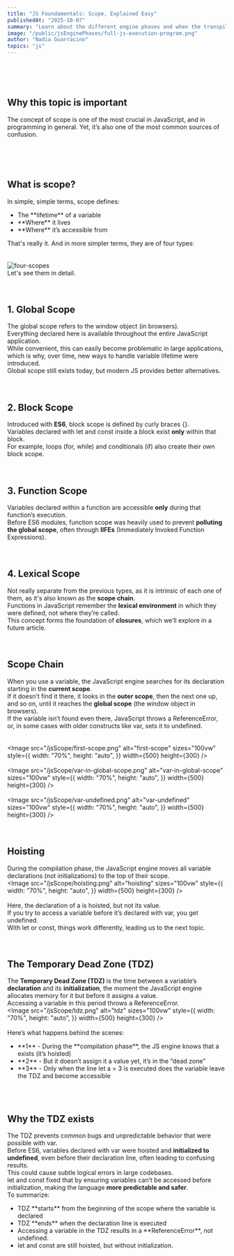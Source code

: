 ```yaml
---
title: "JS Foundamentals: Scope, Explained Easy"
publishedAt: "2025-10-07"
summary: "Learn about the different engine phases and when the transpiling and bundling gets in the picture"
image: "/public/jsEnginePhases/full-js-execution-program.png"
author: "Nadia Guarracino"
topics: "js"
---
```

<br />
<br />
<br />

 ## Why this topic is important
The concept of scope is one of the most crucial in JavaScript, and in programming in general.
Yet, it’s also one of the most common sources of confusion.

<br />
<br />
<br />

## What is scope?
 In simple, simple terms, scope defines:

<ul>
  <li>
    The **lifetime** of a variable
  </li>
  <li>
    **Where** it lives
  </li>
  <li>
    **Where** it’s accessible from
  </li>
</ul>
That's really it. And in more simpler terms, they are of four types:
<br />
<br />
<br />
<Image
  src="/jsScope/four-scopes.png"
  alt="four-scopes"
  sizes="100vw"
  style={{
    width: "70%",
    height: "auto",
  }}
  width={500}
  height={300}
/>
<br />
Let's see them in detail.
<br />
<br />
<br />

## 1. Global Scope
The global scope refers to the <Highlight>window</Highlight> object (in browsers).
<br />
Everything declared here is available throughout the entire JavaScript application.
<br />
While convenient, this can easily become problematic in large applications, which is why, over time, new ways to handle variable lifetime were introduced.
<br />
Global scope still exists today, but modern JS provides better alternatives.
<br />
<br />
<br />

## 2. Block Scope
Introduced with **ES6**, block scope is defined by curly braces <Highlight>{}</Highlight>.
<br />
Variables declared with <Highlight>let</Highlight> and <Highlight>const</Highlight> inside a block exist **only** within that block.
<br />
For example, loops (<Highlight>for</Highlight>, <Highlight>while</Highlight>) and conditionals (<Highlight>if</Highlight>) also create their own block scope.
<br />
<br />
<br />

## 3. Function Scope
Variables declared within a function are accessible **only** during that function’s execution.
<br />
Before ES6 modules, function scope was heavily used to prevent **polluting the global scope**, often through **IIFEs** (Immediately Invoked Function Expressions).
<br />
<br />
<br />

## 4. Lexical Scope
Not really separate from the previous types, as it is intrinsic of each one of them, as it's also known as the **scope chain**.
<br />
Functions in JavaScript remember the **lexical environment** in which they were defined, not where they’re called.
<br />
This concept forms the foundation of **closures**, which we’ll explore in a future article.
<br />
<br />
<br />

## Scope Chain
When you use a variable, the JavaScript engine searches for its declaration starting in the **current scope**.
<br />
If it doesn’t find it there, it looks in the **outer scope**, then the next one up, and so on, until it reaches the **global scope** (the <Highlight>window</Highlight> object in browsers).
<br />
If the variable isn’t found even there, JavaScript throws a <Highlight>ReferenceError</Highlight>, or, in some cases with older constructs like <Highlight>var</Highlight>, sets it to <Highlight>undefined</Highlight>.
<br />
<br />
<br />
<Image
  src="/jsScope/first-scope.png"
  alt="first-scope"
  sizes="100vw"
  style={{
    width: "70%",
    height: "auto",
  }}
  width={500}
  height={300}
/>
<br />
<br />
<Image
  src="/jsScope/var-in-global-scope.png"
  alt="var-in-global-scope"
  sizes="100vw"
  style={{
    width: "70%",
    height: "auto",
  }}
  width={500}
  height={300}
/>
<br />
<br />
<Image
  src="/jsScope/var-undefined.png"
  alt="var-undefined"
  sizes="100vw"
  style={{
    width: "70%",
    height: "auto",
  }}
  width={500}
  height={300}
/>
<br />
<br />
<br />

## Hoisting
During the compilation phase, the JavaScript engine moves all variable declarations (not initializations) to the top of their scope.
<br />
<Image
  src="/jsScope/hoisting.png"
  alt="hoisting"
  sizes="100vw"
  style={{
    width: "70%",
    height: "auto",
  }}
  width={500}
  height={300}
/>
<br />
<br />
Here, the declaration of <Highlight>a</Highlight> is hoisted, but not its value.
<br />
If you try to access a variable before it’s declared with <Highlight>var</Highlight>, you get <Highlight>undefined</Highlight>.
<br />
With <Highlight>let</Highlight> or <Highlight>const</Highlight>, things work differently, leading us to the next topic.
<br />
<br />
<br />

## The Temporary Dead Zone (TDZ)
The **Temporary Dead Zone (TDZ)** is the time between a variable’s **declaration** and its **initialization**, the moment the JavaScript engine allocates memory for it but before it assigns a value.
<br />
Accessing a variable in this period throws a <Highlight>ReferenceError</Highlight>.
<br />
<Image
  src="/jsScope/tdz.png"
  alt="tdz"
  sizes="100vw"
  style={{
    width: "70%",
    height: "auto",
  }}
  width={500}
  height={300}
/>
<br />
<br />
Here’s what happens behind the scenes:

<ul>
  <li>
    **1** - During the **compilation phase**, the JS engine knows that <Highlight>a</Highlight> exists (it’s hoisted)
  </li>
  <li>
    **2** - But it doesn’t assign it a value yet, it’s in the “dead zone”
  </li>
  <li>
    **3** - Only when the line <Highlight>let a = 3</Highlight> is executed does the variable leave the TDZ and become accessible
  </li>
</ul>
<br />
<br />


## Why the TDZ exists
The TDZ prevents common bugs and unpredictable behavior that were possible with <Highlight>var</Highlight>.
<br />
Before ES6, variables declared with <Highlight>var</Highlight> were hoisted and **initialized to <Highlight>undefined</Highlight>**, even before their declaration line, often leading to confusing results.
<br />
This could cause subtle logical errors in large codebases.
<br />
<Highlight>let</Highlight> and <Highlight>const</Highlight> fixed that by ensuring variables can’t be accessed before initialization, making the language **more predictable and safer**.
<br />
To summarize:
<ul>
  <li>
    TDZ **starts** from the beginning of the scope where the variable is declared
  </li>
  <li>
    TDZ **ends** when the declaration line is executed
  </li>
  <li>
    Accessing a variable in the TDZ results in a **ReferenceError**, not <Highlight>undefined</Highlight>.
  </li>
  <li>
    <Highlight>let</Highlight> and <Highlight>const</Highlight> are still hoisted, but without initialization.
  </li>

</ul>
<br />
<br />
<br />
<br />
<br />
<br />
<br />
<br />
<br />
<br />
<br />
